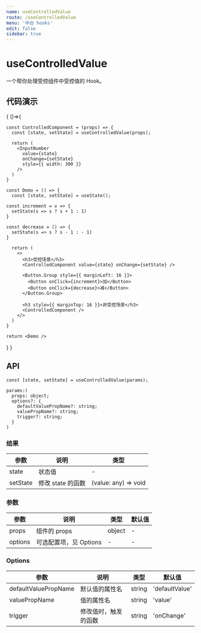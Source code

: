 ```yaml
---
name: useControlledValue
route: /useControlledValue
menu: '中台 hooks'
edit: false
sidebar: true
---
```



# useControlledValue

一个帮你处理受控组件中受控值的 Hook。

## 代码演示

<Playground>
{
  ()=>{

    const ControlledComponent = (props) => {
      const [state, setState] = useControlledValue(props);

      return (
        <InputNumber
          value={state}
          onChange={setState}
          style={{ width: 300 }}
        />
      )
    }

    const Demo = () => {
      const [state, setState] = useState();

    const increment = v => {
      setState(s => s ? s + 1 : 1)
    }

    const decrease = () => {
      setState(s => s ? s - 1 : - 1)
    }

      return (
        <>
          <h3>受控场景</h3>
          <ControlledComponent value={state} onChange={setState} />

          <Button.Group style={{ marginLeft: 16 }}>
            <Button onClick={increment}>加</Button>
            <Button onClick={decrease}>减</Button>
          </Button.Group>

          <h3 style={{ marginTop: 16 }}>非受控场景</h3>
          <ControlledComponent />
        </>
      )
    }

    return <Demo />
  }
}
</Playground>

## API

```
const [state, setState] = useControlledValue(params);

params:(
  props: object;
  options?: {
    defaultValuePropName?: string;
    valuePropName?: string;
    trigger?: string;
  }
)
```

### 结果

| 参数     | 说明              | 类型                 |
|----------|-------------------|----------------------|
| state    | 状态值            | -                    |
| setState | 修改 state 的函数 | (value: any) => void |


### 参数

| 参数    | 说明                   | 类型   | 默认值 |
|---------|------------------------|--------|--------|
| props   | 组件的 props           | object | -      |
| options | 可选配置项，见 Options | -      | -      |


### Options

| 参数                 | 说明                 | 类型   | 默认值         |
|----------------------|----------------------|--------|----------------|
| defaultValuePropName | 默认值的属性名       | string | 'defaultValue' |
| valuePropName        | 值的属性名           | string | 'value'        |
| trigger              | 修改值时，触发的函数 | string | 'onChange'     |